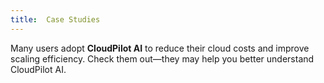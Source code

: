 ```yaml
---
title:  Case Studies
---
```


Many users adopt **CloudPilot AI** to reduce their cloud costs and improve scaling efficiency. Check them out—they may help you better understand CloudPilot AI.
